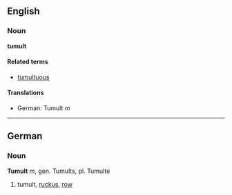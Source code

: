 == English ==
===Noun===
'''tumult'''

====Related terms====
*[[tumultuous]]

==== Translations ====
* German: Tumult ''m''

----
== German ==
=== Noun ===
'''Tumult''' ''m'', gen. Tumults, pl. Tumulte

# tumult, [[ruckus]], [[row]]